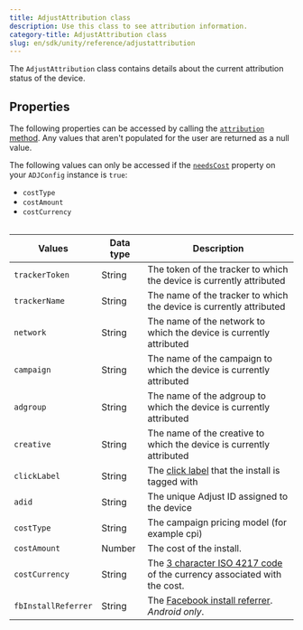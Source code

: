 ```yaml
---
title: AdjustAttribution class
description: Use this class to see attribution information.
category-title: AdjustAttribution class
slug: en/sdk/unity/reference/adjustattribution
---
```


The `AdjustAttribution` class contains details about the current attribution status of the device.

## Properties

The following properties can be accessed by calling the [`attribution` method](#ios-attribution-invocation). Any values that aren't populated for the user are returned as a null value.

<Callout type="note">

The following values can only be accessed if the [`needsCost`](#ios-setneedscost-invocation) property on your `ADJConfig` instance is `true`:

-  `costType`
-  `costAmount`
-  `costCurrency`

</Callout>

<Table height="full-height">

| Values              | Data type | Description                                                                                                      |
| ------------------- | --------- | ---------------------------------------------------------------------------------------------------------------- |
| `trackerToken`      | String    | The token of the tracker to which the device is currently attributed                                             |
| `trackerName`       | String    | The name of the tracker to which the device is currently attributed                                              |
| `network`           | String    | The name of the network to which the device is currently attributed                                              |
| `campaign`          | String    | The name of the campaign to which the device is currently attributed                                             |
| `adgroup`           | String    | The name of the adgroup to which the device is currently attributed                                              |
| `creative`          | String    | The name of the creative to which the device is currently attributed                                             |
| `clickLabel`        | String    | The [click label](https://help.adjust.com/en/article/user-rewards) that the install is tagged with               |
| `adid`              | String    | The unique Adjust ID assigned to the device                                                                      |
| `costType`          | String    | The campaign pricing model (for example cpi)                                                                     |
| `costAmount`        | Number    | The cost of the install.                                                                                         |
| `costCurrency`      | String    | The [3 character ISO 4217 code](https://www.iban.com/currency-codes) of the currency associated with the cost.   |
| `fbInstallReferrer` | String    | The [Facebook install referrer](https://developers.facebook.com/docs/app-ads/install-referrer/). _Android only_. |

</Table>
